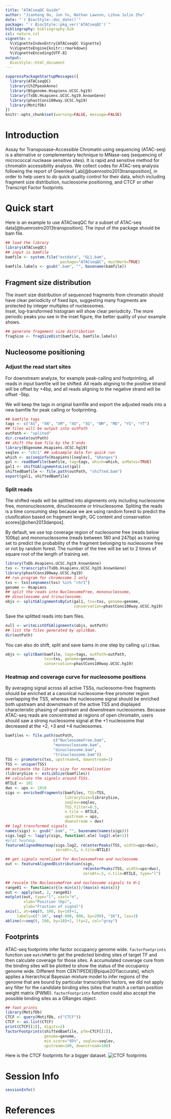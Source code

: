 ```yaml
---
title: "ATACseqQC Guide"
author: "Jianhong Ou, Jun Yu, Nathan Lawson, Lihua Julie Zhu"
date: "`r BiocStyle::doc_date()`"
package: "`r BiocStyle::pkg_ver('ATACseqQC')`"
bibliography: bibliography.bib
csl: nature.csl
vignette: >
  %\VignetteIndexEntry{ATACseqQC Vignette}
  %\VignetteEngine{knitr::rmarkdown}
  %\VignetteEncoding{UTF-8}
output:
  BiocStyle::html_document
---
```


```r
suppressPackageStartupMessages({
  library(ATACseqQC)
  library(ChIPpeakAnno)
  library(BSgenome.Hsapiens.UCSC.hg19)
  library(TxDb.Hsapiens.UCSC.hg19.knownGene)
  library(phastCons100way.UCSC.hg19)
  library(MotifDb)
})
knitr::opts_chunk$set(warning=FALSE, message=FALSE)
```

# Introduction

Assay for Transposase-Accessible Chromatin using sequencing 
(ATAC-seq) is a alternative or complementary technique to MNase-seq 
(sequencing of micrococcal nuclease sensitive sites). It is rapid and
sensitive method for chromatin accessibility analysis. We collect 
codes for ATAC-seq analysis following the report of 
Greenleaf Lab[@buenrostro2013transposition],
in order to help users to do quick quality control for their data,
which including fragment size distribution, nucleosome positioning,
and CTCF or other Transcript Factor footprints.

# Quick start

Here is an example to use ATACseqQC for a subset of ATAC-seq 
data[@buenrostro2013transposition]. The input of the package should be bam file.

```r
## load the library
library(ATACseqQC)
## input is bamFile
bamfile <- system.file("extdata", "GL1.bam", 
                        package="ATACseqQC", mustWork=TRUE)
bamfile.labels <- gsub(".bam", "", basename(bamfile))
```

## Fragment size distribution

The insert size distribution of sequenced fragments from chromatin should have 
clear periodicity of fixed bps, suggesting many fragments are 
protected by integer multiples of nucleosomes.  
Inset, log-transformed histogram will show clear periodicity. The more periodic 
peaks you see in the inset figure, the better quality of your example shows.

```r
## generate fragement size distribution
fragSize <- fragSizeDist(bamfile, bamfile.labels)
```

## Nucleosome positioning

### Adjust the read start sites

For downstream analyze, for example peak-calling and footprinting,
all reads in input bamfile will be shifted.
All reads aligning to the positive strand will be offset by +4bp, 
and all reads aligning to the negative strand will be offset -5bp.

We will keep the tags in original bamfile and export the adjusted reads
into a new bamfile for peak calling or footprinting.

```r
## bamfile tags
tags <- c("AS", "XN", "XM", "XO", "XG", "NM", "MD", "YS", "YT")
## files will be output into outPath
outPath <- "splited"
dir.create(outPath)
## shift the bam file by the 5'ends
library(BSgenome.Hsapiens.UCSC.hg19)
seqlev <- "chr1" ## subsample data for quick run
which <- as(seqinfo(Hsapiens)[seqlev], "GRanges")
gal <- readBamFile(bamfile, tag=tags, which=which, asMates=TRUE)
gal1 <- shiftGAlignmentsList(gal)
shiftedBamfile <- file.path(outPath, "shifted.bam")
export(gal1, shiftedBamfile)
```

### Split reads

The shifted reads will be splitted into alignments only including 
nucleosome free, mononucleosome, dinucleosome or trinucleosome. 
Spliting the reads is a time consuming step because we are using 
random forest to predict the clusification based on fragment length,
GC content and conservation scores[@chen2013danpos].

By default, we use top coverage region of nucleosome free (reads below 100bp)
and mononucleosome (reads between 180 and 247bp) as training set to predict
the probability of the fragment belonging to nucleosome free or not by random
forest. The number of the tree will be set to 2 times of square root of
the length of training set.

```r
library(TxDb.Hsapiens.UCSC.hg19.knownGene)
txs <- transcripts(TxDb.Hsapiens.UCSC.hg19.knownGene)
library(phastCons100way.UCSC.hg19)
## run program for chromosome 1 only
txs <- txs[seqnames(txs) %in% "chr1"]
genome <- Hsapiens
## split the reads into NucleosomeFree, mononucleosome, 
## dinucleosome and trinucleosome.
objs <- splitGAlignmentsByCut(gal1, txs=txs, genome=genome,
                              conservation=phastCons100way.UCSC.hg19)
```

Save the splitted reads into bam files.

```r
null <- writeListOfGAlignments(objs, outPath)
## list the files generated by splitBam.
dir(outPath)
```

You can also do shift, split and save bams in one step by calling `splitBam`.

```r
objs <- splitBam(bamfile, tags=tags, outPath=outPath,
                 txs=txs, genome=genome,
                 conservation=phastCons100way.UCSC.hg19)
```

### Heatmap and coverage curve for nucleosome positions

By averaging signal across all active TSSs, nucleosome-free fragments should
be enriched at a canonical nucleosome-free promoter region overlapping the TSS, 
whereas the nucleosome signal should be enriched both upstream and downstream 
of the active TSS and displayed characteristic phasing of upstream and 
downstream nucleosomes. Because ATAC-seq reads are concentrated at regions of 
open chromatin, users should saw a strong nucleosome signal at the +1 
nucleosome that decreased at the +2, +3 and +4 nucleosomes. 

```r
bamfiles <- file.path(outPath,
                     c("NucleosomeFree.bam",
                     "mononucleosome.bam",
                     "dinucleosome.bam",
                     "trinucleosome.bam"))
TSS <- promoters(txs, upstream=0, downstream=1)
TSS <- unique(TSS)
## estimate the library size for normalization
(librarySize <- estLibSize(bamfiles))
## calculate the signals around TSSs.
NTILE <- 101
dws <- ups <- 1010
sigs <- enrichedFragments(bamfiles, TSS=TSS,
                          librarySize=librarySize,
                          seqlev=seqlev,
                          TSS.filter=0.5,
                          n.tile = NTILE,
                          upstream = ups,
                          downstream = dws)
## log2 transformed signals
names(sigs) <- gsub(".bam", "", basename(names(sigs)))
sigs.log2 <- lapply(sigs, function(.ele) log2(.ele+1))
#plot heatmap
featureAlignedHeatmap(sigs.log2, reCenterPeaks(TSS, width=ups+dws),
                      zeroAt=.5, n.tile=NTILE)
```
```r
## get signals normlized for NucleosomeFree and nucleosome
out <- featureAlignedDistribution(sigs, 
                                  reCenterPeaks(TSS, width=ups+dws),
                                  zeroAt=.5, n.tile=NTILE, type="l")
```
```r
## rescale the NucleosomeFree and nucleosome signals to 0~1
range01 <- function(x){(x-min(x))/(max(x)-min(x))}
out <- apply(out, 2, range01)
matplot(out, type="l", xaxt="n", 
        xlab="Position (bp)", 
        ylab="Fraction of signal")
axis(1, at=seq(0, 100, by=10)+1, 
     labels=c("-1K", seq(-800, 800, by=200), "1K"), las=3)
abline(v=seq(0, 100, by=10)+1, lty=2, col="gray")
```

## Footprints

ATAC-seq footprints infer factor occupancy genome wide. `factorFootprints` 
function use `matchPWM` to get the predicted binding sites of target TF and
then calculate coverage for those sites. A accumulated coverage cure from the
binding sites will be plotted to show the status of the occupancy genome wide.
Different from CENTIPEDE[@pique2011accurate], which applies a hierarchical 
Bayesian mixture model to infer regions of the genome that are bound by 
particular transcription factors, we did not apply any filter for the 
candidate binding sites (sites that match a certain position weight 
matrix (PWM)). `factorFootprints` function could also accept the possible 
binding sites as a GRanges object.

```r
## foot prints
library(MotifDb)
CTCF <- query(MotifDb, c("CTCF"))
CTCF <- as.list(CTCF)
print(CTCF[[1]], digits=2)
factorFootprints(shiftedBamfile, pfm=CTCF[[1]], 
                 genome=genome,
                 min.score="95%", seqlev=seqlev,
                 upstream=100, downstream=100)
```


Here is the CTCF footprints for a bigger dataset.
![CTCF footprints](CTCFfootprints.png)

# Session Info
```r
sessionInfo()
```

# References
